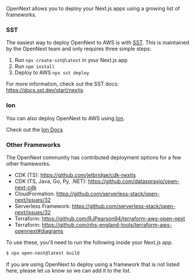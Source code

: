 OpenNext allows you to deploy your Next.js apps using a growing list of frameworks.

### SST

The easiest way to deploy OpenNext to AWS is with [SST](https://docs.sst.dev/start/nextjs). This is maintained by the OpenNext team and only requires three simple steps:

1. Run `npx create-sst@latest` in your Next.js app
2. Run `npm install`
3. Deploy to AWS `npx sst deploy`

For more information, check out the SST docs: https://docs.sst.dev/start/nextjs

### Ion

You can also deploy OpenNext to AWS using [Ion](https://ion.sst.dev/). 

Check out the [Ion Docs](https://ion.sst.dev/docs/start/nextjs/)

### Other Frameworks

The OpenNext community has contributed deployment options for a few other frameworks.

- CDK (TS): https://github.com/jetbridge/cdk-nextjs
- CDK (TS, Java, Go, Py, .NET): https://github.com/datasprayio/open-next-cdk
- CloudFormation: https://github.com/serverless-stack/open-next/issues/32
- Serverless Framework: https://github.com/serverless-stack/open-next/issues/32
- Terraform: https://github.com/RJPearson94/terraform-aws-open-next
- Terraform: https://github.com/nhs-england-tools/terraform-aws-opennext#diagrams

To use these, you'll need to run the following inside your Next.js app.

```bash
$ npx open-next@latest build
```

If you are using OpenNext to deploy using a framework that is not listed here, please let us know so we can add it to the list.